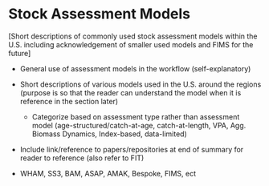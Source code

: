 # Stock Assessment Models

[Short descriptions of commonly used stock assessment models within the U.S. including acknowledgement of smaller used models and FIMS for the future]

  - General use of assessment models in the workflow (self-explanatory)
  
  - Short descriptions of various models used in the U.S. around the regions (purpose is so that the reader can understand the model when it is reference in the section later)
  
    - Categorize based on assessment type rather than assessment model (age-structured/catch-at-age, catch-at-length, VPA, Agg. Biomass Dynamics, Index-based, data-limited)
  
  - Include link/reference to papers/repositories at end of summary for reader to reference (also refer to FIT)

  - WHAM, SS3, BAM, ASAP, AMAK, Bespoke, FIMS, ect